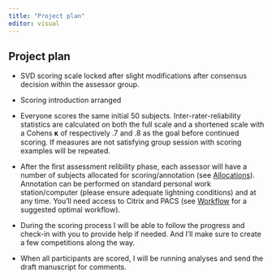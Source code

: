 ```yaml
---
title: "Project plan"
editor: visual
---
```


## Project plan

-   SVD scoring scale locked after slight modifications after consensus
    decision within the assessor group.

-   Scoring introduction arranged

-   Everyone scores the same initial 50 subjects.
    Inter-rater-reliability statistics are calculated on both the full
    scale and a shortened scale with a Cohens 𝛋 of respectively .7 and
    .8 as the goal before continued scoring. If measures are not
    satisfying group session with scoring examples will be repeated.

-   After the first assessment relibility phase, each assessor will have
    a number of subjects allocated for scoring/annotation (see
    [Allocations](down-to-work.qmd#sec-allocations)). Annotation can be
    performed on standard personal work station/computer (please ensure
    adequate lightning conditions) and at any time. You'll need access
    to Citrix and PACS (see
    [Workflow](down-to-work.qmd#sec-suggested-workflow) for a suggested
    optimal workflow).

-   During the scoring process I will be able to follow the progress and
    check-in with you to provide help if needed. And I'll make sure to
    create a few competitions along the way.

-   When all participants are scored, I will be running analyses and
    send the draft manuscript for comments.
